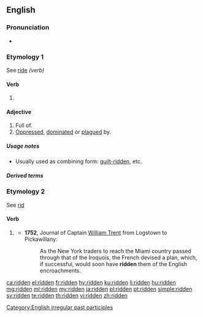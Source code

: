 {{also|-ridden}}
==English==

===Pronunciation===
* {{a|UK|US}} {{IPA|/ˈɹɪdn̩/|lang=en}}

===Etymology 1===
See [[ride#Verb|ride]] ''(verb)''

====Verb====
{{head|en|past participle}}

# {{past participle of|ride|lang=en|nocat=1}}

====Adjective====
{{en-adj}}

# Full of.
# [[oppress|Oppressed]], [[dominate|dominated]] or [[plague|plagued]] by.

=====Usage notes=====
* Usually used as combining form: [[guilt-ridden]], etc.

=====Derived terms=====
{{der4|lang=en|title=Terms derived from ''ridden''
|{{l|en|angst-ridden}}
|{{l|en|bedridden}}
|{{l|en|book-ridden}}
|{{l|en|caste-ridden}}
|{{l|en|church-ridden}}
|{{l|en|cliché-ridden}}
|{{l|en|conflict-ridden}}
|{{l|en|crime-ridden}}
|{{l|en|crisis-ridden}}
|{{l|en|debt-ridden}}
|{{l|en|disease-ridden}}
|{{l|en|drudgery-ridden}}
|{{l|en|drug-ridden}}
|{{l|en|dust-ridden}}
|{{l|en|flea-ridden}}
|{{l|en|guilt-ridden}}
|{{l|en|hagridden}}
|{{l|en|memory-ridden}}
|{{l|en|obstacle-ridden}}
|{{l|en|passion-ridden}}
|{{l|en|priest-ridden}}
|{{l|en|rat-ridden}}
|{{l|en|sleaze-ridden}}
|{{l|en|scandal-ridden}}
|{{l|en|scum-ridden}}
|{{l|en|sin-ridden}}
|{{l|en|strife-ridden}}
|{{l|en|violence-ridden}}
|{{l|en|war-ridden}}
|{{l|en|waste-ridden}}
|{{l|en|wormridden}}
}}

===Etymology 2===
See [[rid#Etymology_1|rid]]

====Verb====
{{head|en|past participle}}

# {{lb|en|rare|nonstandard}} {{past participle of|rid|lang=en|nocat=1}}
#* '''1752''', Journal of Captain [[w:William Trent|William Trent]] from Logstown to Pickawillany:
#*: As the New York traders to reach the Miami country passed through that of the Iroquois, the French devised a plan, which, if successful, would soon have '''ridden''' them of the English encroachments.

[[Category:English irregular past participles]]

[[ca:ridden]]
[[el:ridden]]
[[fr:ridden]]
[[hy:ridden]]
[[ku:ridden]]
[[li:ridden]]
[[hu:ridden]]
[[mg:ridden]]
[[ml:ridden]]
[[my:ridden]]
[[ja:ridden]]
[[pl:ridden]]
[[pt:ridden]]
[[simple:ridden]]
[[sv:ridden]]
[[te:ridden]]
[[th:ridden]]
[[vi:ridden]]
[[zh:ridden]]
